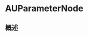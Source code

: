 # AUParameterNode

<ToBePolishedAfterTranslation />

<OriginalSource
  title="AUParameterNode"
  url="https://developer.apple.com/documentation/audiotoolbox/auparameternode"
  summary="AUParameterNode 对象表示音频单元参数树中的一个节点。节点是 AUParameter 或 AUParameterGroup 类的实例"
/>

## 概述
